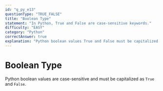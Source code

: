 ```yaml
---
id: "q_py_e13"
questionType: "TRUE_FALSE"
title: "Boolean Type"
statement: "In Python, True and False are case-sensitive keywords."
difficulty: "EASY"
category: "Python"
correctAnswer: true
explanation: "Python boolean values True and False must be capitalized. 'true' and 'false' are not valid boolean values."
---
```


# Boolean Type

Python boolean values are case-sensitive and must be capitalized as `True` and `False`.
